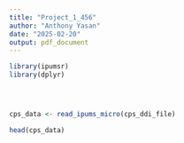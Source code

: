 ```yaml
---
title: "Project_1_456"
author: "Anthony Yasan"
date: "2025-02-20"
output: pdf_document
---
```


```r
library(ipumsr)
library(dplyr)




cps_data <- read_ipums_micro(cps_ddi_file)

head(cps_data)
```

